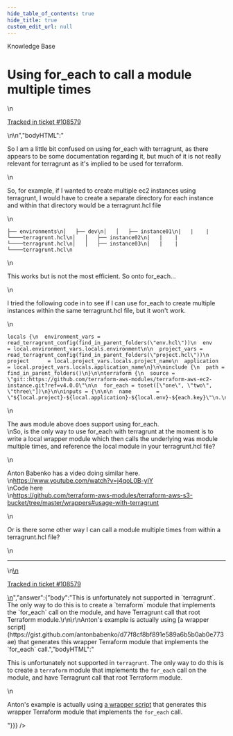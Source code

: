 ```yaml
---
hide_table_of_contents: true
hide_title: true
custom_edit_url: null
---
```



<CenterLayout>
<span class="title">Knowledge Base</span>
<h1>Using for_each to call a module multiple times</h1>
<GitHub json={{"id":"D_kwDOF8slf84APhCc","number":413,"author":{"login":"ulankford"},"title":"Using for_each to call a module multiple times","body":"\nSo I am a little bit confused on using for_each with terragrunt, as there appears to be some documentation regarding it, but much of it is not really relevant for terragrunt as it's implied to be used for terraform.\r\n\r\nSo, for example, if I wanted to create multiple ec2 instances using terragrunt, I would have to create a separate directory for each instance and within that directory would be a terragrunt.hcl file\r\n\r\n```\r\n├── environments\r\n│   ├── dev\r\n│   │   ├── instance01\r\n|   |    |  └────terragrunt.hcl\r\n│   │   ├── instance02\r\n|   |    | └────terragrunt.hcl\r\n│   │   ├── instance03\r\n|   |    | └────terragrunt.hcl\r\n```\r\n\r\n\r\nThis works but is not the most efficient. So onto for_each...\r\n\r\nI tried the following code in to see if I can use for_each to create multiple instances within the same terragrunt.hcl file, but it won't work.\r\n\r\n\r\n```\r\nlocals {\r\n  environment_vars = read_terragrunt_config(find_in_parent_folders(\"env.hcl\"))\r\n  env              = local.environment_vars.locals.environment\r\n\r\n  project_vars = read_terragrunt_config(find_in_parent_folders(\"project.hcl\"))\r\n  project      = local.project_vars.locals.project_name\r\n  application  = local.project_vars.locals.application_name\r\n}\r\n\r\ninclude {\r\n  path = find_in_parent_folders()\r\n}\r\n\r\nterraform {\r\n  source = \"git::https://github.com/terraform-aws-modules/terraform-aws-ec2-instance.git?ref=v4.0.0\"\r\n\r\n  for_each = toset([\"one\", \"two\", \"three\"])\r\n}\r\n\r\ninputs = {\r\n\r\n\r\n  name        = \"${local.project}-${local.application}-${local.env}-${each.key}\"\r\n.\r\n.\r\n.\r\n```\r\n\r\n\r\nThe aws module above does support using for_each.\r\nSo, is the only way to use for_each with terragrunt at the moment is to write a local wrapper module which then calls the underlying was module multiple times, and reference the local module in your terragrunt.hcl file?\r\n\r\nAnton Babenko has a video doing similar here.\r\nhttps://www.youtube.com/watch?v=j4qoL0B-yIY\r\nCode here\r\nhttps://github.com/terraform-aws-modules/terraform-aws-s3-bucket/tree/master/wrappers#usage-with-terragrunt\r\n\r\nOr is there some other way I can call a module multiple times from within a terragrunt.hcl file?\n\n---\n\n<ins datetime=\"2022-05-11T18:08:59Z\">\n  <p><a href=\"https://support.gruntwork.io/hc/requests/108579\">Tracked in ticket #108579</a></p>\n</ins>\n","bodyHTML":"<p dir=\"auto\">So I am a little bit confused on using for_each with terragrunt, as there appears to be some documentation regarding it, but much of it is not really relevant for terragrunt as it's implied to be used for terraform.</p>\n<p dir=\"auto\">So, for example, if I wanted to create multiple ec2 instances using terragrunt, I would have to create a separate directory for each instance and within that directory would be a terragrunt.hcl file</p>\n<div class=\"snippet-clipboard-content notranslate position-relative overflow-auto\" data-snippet-clipboard-copy-content=\"├── environments\n│   ├── dev\n│   │   ├── instance01\n|   |    |  └────terragrunt.hcl\n│   │   ├── instance02\n|   |    | └────terragrunt.hcl\n│   │   ├── instance03\n|   |    | └────terragrunt.hcl\"><pre class=\"notranslate\"><code>├── environments\n│   ├── dev\n│   │   ├── instance01\n|   |    |  └────terragrunt.hcl\n│   │   ├── instance02\n|   |    | └────terragrunt.hcl\n│   │   ├── instance03\n|   |    | └────terragrunt.hcl\n</code></pre></div>\n<p dir=\"auto\">This works but is not the most efficient. So onto for_each...</p>\n<p dir=\"auto\">I tried the following code in to see if I can use for_each to create multiple instances within the same terragrunt.hcl file, but it won't work.</p>\n<div class=\"snippet-clipboard-content notranslate position-relative overflow-auto\" data-snippet-clipboard-copy-content=\"locals {\n  environment_vars = read_terragrunt_config(find_in_parent_folders(&quot;env.hcl&quot;))\n  env              = local.environment_vars.locals.environment\n\n  project_vars = read_terragrunt_config(find_in_parent_folders(&quot;project.hcl&quot;))\n  project      = local.project_vars.locals.project_name\n  application  = local.project_vars.locals.application_name\n}\n\ninclude {\n  path = find_in_parent_folders()\n}\n\nterraform {\n  source = &quot;git::https://github.com/terraform-aws-modules/terraform-aws-ec2-instance.git?ref=v4.0.0&quot;\n\n  for_each = toset([&quot;one&quot;, &quot;two&quot;, &quot;three&quot;])\n}\n\ninputs = {\n\n\n  name        = &quot;${local.project}-${local.application}-${local.env}-${each.key}&quot;\n.\n.\n.\"><pre class=\"notranslate\"><code>locals {\n  environment_vars = read_terragrunt_config(find_in_parent_folders(\"env.hcl\"))\n  env              = local.environment_vars.locals.environment\n\n  project_vars = read_terragrunt_config(find_in_parent_folders(\"project.hcl\"))\n  project      = local.project_vars.locals.project_name\n  application  = local.project_vars.locals.application_name\n}\n\ninclude {\n  path = find_in_parent_folders()\n}\n\nterraform {\n  source = \"git::https://github.com/terraform-aws-modules/terraform-aws-ec2-instance.git?ref=v4.0.0\"\n\n  for_each = toset([\"one\", \"two\", \"three\"])\n}\n\ninputs = {\n\n\n  name        = \"${local.project}-${local.application}-${local.env}-${each.key}\"\n.\n.\n.\n</code></pre></div>\n<p dir=\"auto\">The aws module above does support using for_each.<br>\nSo, is the only way to use for_each with terragrunt at the moment is to write a local wrapper module which then calls the underlying was module multiple times, and reference the local module in your terragrunt.hcl file?</p>\n<p dir=\"auto\">Anton Babenko has a video doing similar here.<br>\n<a href=\"https://www.youtube.com/watch?v=j4qoL0B-yIY\" rel=\"nofollow\">https://www.youtube.com/watch?v=j4qoL0B-yIY</a><br>\nCode here<br>\n<a href=\"https://github.com/terraform-aws-modules/terraform-aws-s3-bucket/tree/master/wrappers#usage-with-terragrunt\">https://github.com/terraform-aws-modules/terraform-aws-s3-bucket/tree/master/wrappers#usage-with-terragrunt</a></p>\n<p dir=\"auto\">Or is there some other way I can call a module multiple times from within a terragrunt.hcl file?</p>\n<hr>\n<ins datetime=\"2022-05-11T18:08:59Z\">\n  <p dir=\"auto\"><a href=\"https://support.gruntwork.io/hc/requests/108579\" rel=\"nofollow\">Tracked in ticket #108579</a></p>\n</ins>","answer":{"body":"This is unfortunately not supported in `terragrunt`. The only way to do this is to create a `terraform` module that implements the `for_each` call on the module, and have Terragrunt call that root Terraform module.\r\n\r\nAnton's example is actually using [a wrapper script](https://gist.github.com/antonbabenko/d77f8cf8bf891e589a6b5b0ab0e773ae) that generates this wrapper Terraform module that implements the `for_each` call.","bodyHTML":"<p dir=\"auto\">This is unfortunately not supported in <code class=\"notranslate\">terragrunt</code>. The only way to do this is to create a <code class=\"notranslate\">terraform</code> module that implements the <code class=\"notranslate\">for_each</code> call on the module, and have Terragrunt call that root Terraform module.</p>\n<p dir=\"auto\">Anton's example is actually using <a href=\"https://gist.github.com/antonbabenko/d77f8cf8bf891e589a6b5b0ab0e773ae\">a wrapper script</a> that generates this wrapper Terraform module that implements the <code class=\"notranslate\">for_each</code> call.</p>"}}} />

</CenterLayout>
  

<!-- ##DOCS-SOURCER-START
{
  "sourcePlugin": "github-discussions",
  "hash": "bbeee6db31afe8a5bd0a347e69cd049e"
}
##DOCS-SOURCER-END -->
